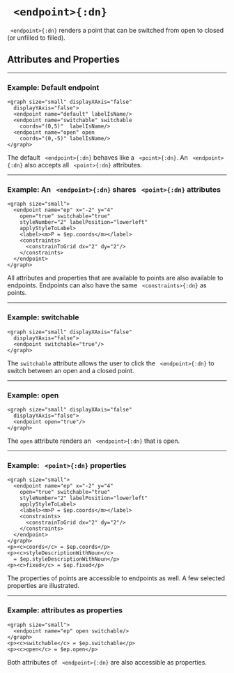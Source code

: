 


# ` <endpoint>{:dn}`


` <endpoint>{:dn}` renders a point that can be switched from open to closed (or unfilled to filled).

## Attributes and Properties 
 <AttrDisplay name='endpoint'/> 
 <PropDisplay name='endpoint'/>


---

### Example: Default endpoint


```doenet-editor-horiz
<graph size="small" displayXAxis="false" 
  displayYAxis="false">
  <endpoint name="default" labelIsName/>  
  <endpoint name="switchable" switchable
    coords="(0,5)"  labelIsName/>
  <endpoint name="open" open 
    coords="(0,-5)" labelIsName/>
</graph>
```



The default ` <endpoint>{:dn}` behaves like a ` <point>{:dn}`. An ` <endpoint>{:dn}` also accepts all ` <point>{:dn}` attributes.



---

### Example: An ` <endpoint>{:dn}` shares ` <point>{:dn}` attributes


```doenet-editor-horiz
<graph size="small">
  <endpoint name="ep" x="-2" y="4"
    open="true" switchable="true"
    styleNumber="2" labelPosition="lowerleft" 
    applyStyleToLabel>
    <label><m>P = $ep.coords</m></label>
    <constraints>
      <constrainToGrid dx="2" dy="2"/>
    </constraints>
  </endpoint>
</graph>
```



All attributes and properties that are available to points are also available to endpoints. Endpoints can also have the same ` <constraints>{:dn}` as points.



---

### Example: switchable


```doenet-editor-horiz
<graph size="small" displayXAxis="false" 
  displayYAxis="false">
  <endpoint switchable="true"/>
</graph>
```



The `switchable` attribute allows the user to click the ` <endpoint>{:dn}` to switch between an open and a closed point.



---

### Example: open


```doenet-editor-horiz
<graph size="small" displayXAxis="false" 
  displayYAxis="false">
  <endpoint open="true"/>
</graph>
```



The `open` attribute renders an ` <endpoint>{:dn}` that is open.



---

### Example: ` <point>{:dn}` properties


```doenet-editor-horiz
<graph size="small">
  <endpoint name="ep" x="-2" y="4"
    open="true" switchable="true"
    styleNumber="2" labelPosition="lowerleft" 
    applyStyleToLabel>
    <label><m>P = $ep.coords</m></label>
    <constraints>
      <constrainToGrid dx="2" dy="2"/>
    </constraints>
  </endpoint>
</graph>
<p><c>coords</c> = $ep.coords</p>
<p><c>styleDescriptionWithNoun</c> 
  = $ep.styleDescriptionWithNoun</p>
<p><c>fixed</c> = $ep.fixed</p>
```



The properties of points are accessible to endpoints as well. A few selected properties are illustrated.



---

### Example: attributes as properties


```doenet-editor-horiz
<graph size="small">
  <endpoint name="ep" open switchable/>
</graph>
<p><c>switchable</c> = $ep.switchable</p>
<p><c>open</c> = $ep.open</p>
```



Both attributes of ` <endpoint>{:dn}` are also accessible as properties.


